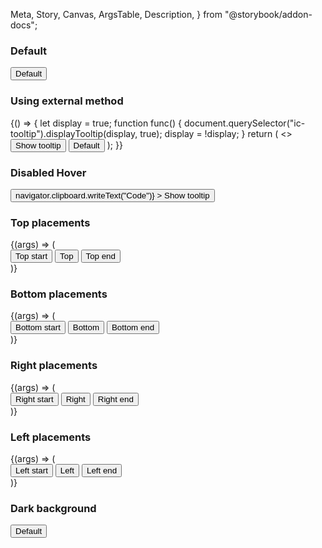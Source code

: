   Meta,
  Story,
  Canvas,
  ArgsTable,
  Description,
} from "@storybook/addon-docs";

<Meta title="React Components/Tooltip" component={IcTooltip} />

<Description markdown={readme} />

### Default

<Canvas>
  <Story name="Default">
    <IcTooltip
      label="This is a description of the button"
      target="test-button-default"
    >
      <button
        aria-describedby="ic-tooltip-test-button-default"
        id="test-button-default"
      >
        Default
      </button>
    </IcTooltip>
  </Story>
</Canvas>

### Using external method

<Canvas>
  <Story name="Using external method">
    {() => {
      let display = true;
      function func() {
        document.querySelector("ic-tooltip").displayTooltip(display, true);
        display = !display;
      }
      return (
        <>
          <button onClick={func}>Show tooltip</button>
          <IcTooltip
            label="This is a description of the button"
            target="test-button-default"
          >
            <button
              aria-describedby="ic-tooltip-test-button-default"
              id="test-button-default"
            >
              Default
            </button>
          </IcTooltip>
        </>
      );
    }}
  </Story>
</Canvas>

### Disabled Hover

<Canvas>
  <Story name="Disabled Hover">
    <IcTooltip
      label="This shows 'Code' has been copied"
      target="test-button-disable-hover"
      disableHover
    >
      <button
        aria-describedby="ic-tooltip-test-button-disable-hover"
        id="test-button-disable-hover"
        onClick={() => navigator.clipboard.writeText("Code")}
      >
        Show tooltip
      </button>
    </IcTooltip>
  </Story>
</Canvas>

### Top placements

<Canvas>
  <Story name="Top placements">
    {(args) => (
      <div style={{ margin: "40px" }}>
        <IcTooltip
          placement="top-start"
          label="This is a description of the button"
          target="test-button-top-start"
        >
          <button
            id="test-button-top-start"
            aria-describedby="ic-tooltip-test-button-top-start"
          >
            Top start
          </button>
        </IcTooltip>
        <IcTooltip
          placement="top"
          label="This is a description of the button"
          target="test-button-top"
        >
          <button
            id="test-button-top"
            aria-describedby="ic-tooltip-test-button-top"
          >
            Top
          </button>
        </IcTooltip>
        <IcTooltip
          placement="top-end"
          label="This is a description of the button"
          target="test-button-top-end"
        >
          <button
            id="test-button-top-end"
            aria-describedby="ic-tooltip-test-button"
          >
            Top end
          </button>
        </IcTooltip>
      </div>
    )}
  </Story>
</Canvas>

### Bottom placements

<Canvas>
  <Story name="Bottom placements">
    {(args) => (
      <div style={{ margin: "40px" }}>
        <IcTooltip
          placement="bottom-start"
          label="This is a description of the button"
          target="test-button-bottom-start"
        >
          <button
            id="test-button-bottom-start"
            aria-describedby="ic-tooltip-test-button-bottom-start"
          >
            Bottom start
          </button>
        </IcTooltip>
        <IcTooltip
          placement="bottom"
          label="This is a description of the button"
          target="test-button-bottom"
        >
          <button
            id="test-button-bottom"
            aria-describedby="ic-tooltip-test-button-bottom"
          >
            Bottom
          </button>
        </IcTooltip>
        <IcTooltip
          placement="bottom-end"
          label="This is a description of the button"
          target="test-button-bottom-end"
        >
          <button
            id="test-button-bottom-end"
            aria-describedby="ic-tooltip-test-button-bottom-end"
          >
            Bottom end
          </button>
        </IcTooltip>
      </div>
    )}
  </Story>
</Canvas>

### Right placements

<Canvas>
  <Story name="Right placements">
    {(args) => (
      <div style={{ margin: "40px" }}>
        <IcTooltip
          placement="right-start"
          label="This is a description of the button"
          target="test-button-right-start"
        >
          <button
            id="test-button-right-start"
            aria-describedby="ic-tooltip-test-button-right-start"
          >
            Right start
          </button>
        </IcTooltip>
        <IcTooltip
          placement="right"
          label="This is a description of the button"
          target="test-button-right"
        >
          <button
            id="test-button-right"
            aria-describedby="ic-tooltip-test-button-right"
          >
            Right
          </button>
        </IcTooltip>
        <IcTooltip
          placement="right-end"
          label="This is a description of the button"
          target="test-button-right-end"
        >
          <button
            id="test-button-right-end"
            aria-describedby="ic-tooltip-test-button-right-end"
          >
            Right end
          </button>
        </IcTooltip>
      </div>
    )}
  </Story>
</Canvas>

### Left placements

<Canvas>
  <Story name="Left placements">
    {(args) => (
      <div style={{ marginLeft: "40px" }}>
        <IcTooltip
          placement="left-start"
          label="This is a description of the button"
          target="test-button-left-start"
        >
          <button
            id="test-button-left-start"
            aria-describedby="ic-tooltip-test-button-left-start"
          >
            Left start
          </button>
        </IcTooltip>
        <IcTooltip
          placement="left"
          label="This is a description of the button"
          target="test-button-left"
        >
          <button
            id="test-button-left"
            aria-describedby="ic-tooltip-test-button-left"
          >
            Left
          </button>
        </IcTooltip>
        <IcTooltip
          placement="left-end"
          label="This is a description of the button"
          target="test-button-left-end"
        >
          <button
            id="test-button-left-end"
            aria-describedby="ic-tooltip-ic-tooltip-test-button"
          >
            Left end
          </button>
        </IcTooltip>
      </div>
    )}
  </Story>
</Canvas>

### Dark background

<Canvas>
  <Story name="Dark background">
    <div style={{ backgroundColor: "#333333", height: "100px" }}>
      <IcTooltip
        label="This is a description of the button"
        target="test-button-dark"
      >
        <button
          aria-describedby="ic-tooltip-test-button-dark"
          id="test-button-dark"
        >
          Default
        </button>
      </IcTooltip>
    </div>
  </Story>
</Canvas>
